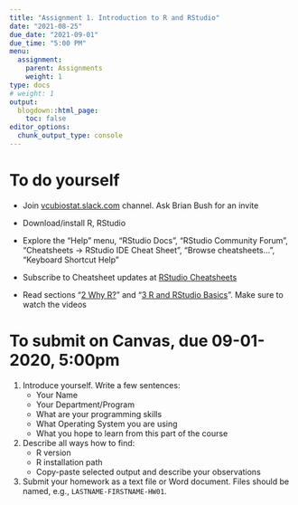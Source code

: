 ```yaml
---
title: "Assignment 1. Introduction to R and RStudio"
date: "2021-08-25"
due_date: "2021-09-01"
due_time: "5:00 PM"
menu:
  assignment:
    parent: Assignments
    weight: 1
type: docs
# weight: 1
output:
  blogdown::html_page:
    toc: false
editor_options: 
  chunk_output_type: console
---
```


# To do yourself

- Join [vcubiostat.slack.com](https://vcubiostat.slack.com/) channel. Ask Brian Bush for an invite

- Download/install R, RStudio

- Explore the "Help" menu, "RStudio Docs", "RStudio Community Forum", "Cheatsheets -> RStudio IDE Cheat Sheet", "Browse cheatsheets...", "Keyboard Shortcut Help"

- Subscribe to Cheatsheet updates at [RStudio Cheatsheets](https://rstudio.com/resources/cheatsheets/)

- Read sections "[2 Why R?](https://ismayc.github.io/rbasics-book/2-whyR.html)" and "[3 R and RStudio Basics](https://ismayc.github.io/rbasics-book/3-rstudiobasics.html)". Make sure to watch the videos


# To submit on Canvas, due 09-01-2020, 5:00pm

1) Introduce yourself. Write a few sentences:
    - Your Name
    - Your Department/Program
    - What are your programming skills
    - What Operating System you are using
    - What you hope to learn from this part of the course

2) Describe all ways how to find:
    - R version
    - R installation path
    - Copy-paste selected output and describe your observations

3) Submit your homework as a text file or Word document. Files should be named, e.g., `LASTNAME-FIRSTNAME-HW01`.

